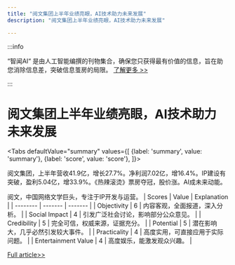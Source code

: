 ```yaml
---
title: "阅文集团上半年业绩亮眼，AI技术助力未来发展"
description: "阅文集团上半年业绩亮眼，AI技术助力未来发展"

---
```



:::info

“智闻AI“ 是由人工智能编撰的刊物集合，确保您只获得最有价值的信息，旨在助您消除信息差，突破信息茧房的局限。  [了解更多 >>](/)

:::

# 阅文集团上半年业绩亮眼，AI技术助力未来发展


<Tabs
	defaultValue="summary"
	values={[
	{label: 'summary', value: 'summary'},
	{label: 'score', value: 'score'},
]}>
<TabItem value="summary">


阅文集团，上半年营收41.9亿，增长27.7%。净利润7.02亿，增16.4%。IP建设有突破，盈利5.04亿，增33.9%。《热辣滚烫》票房夺冠，股价涨。AI成未来动能。

阅文，中国网络文学巨头，专注于IP开发与运营。
</TabItem>
<TabItem value="score">
	| Scores     | Value   | Explanation |
	| -------- | ------- | ------- |
	| Objectivity  | 6    | 内容客观，全面报道，深入分析。    |
	| Social Impact | 4     | 引发广泛社会讨论，影响部分公众意见。    |
	| Credibility    | 5    | 完全可信，权威来源，证据充分。    |
	| Potential    | 5    | 潜在影响大，几乎必然引发较大事件。    |
	| Practicality    | 4    | 高度实用，可直接应用于实际问题。    |
	| Entertainment Value    | 4    | 高度娱乐，能激发观众兴趣。    |
</TabItem>
</Tabs>

[Full article>>](https://readhub.cn/topic/8bzQxXH76Ry)
